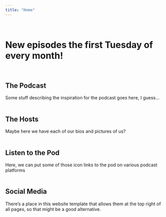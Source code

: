 ```yaml
---
title: "Home"
---
```

\

# New episodes the first Tuesday of every month!
\

## The Podcast
Some stuff describing the inspiration for the podcast goes here, I guess...
\
\

## The Hosts
Maybe here we have each of our bios and pictures of us?
\
\

## Listen to the Pod
Here, we can put some of those icon links to the pod on various podcast platforms
\
\

## Social Media
There's a place in this website template that allows them at the top right of all pages, so that might be a good alternative.

